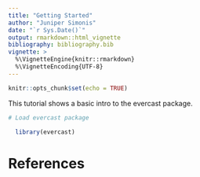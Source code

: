 ```yaml
---
title: "Getting Started"
author: "Juniper Simonis"
date: "`r Sys.Date()`"
output: rmarkdown::html_vignette
bibliography: bibliography.bib
vignette: >
  %\VignetteEngine{knitr::rmarkdown}
  %\VignetteEncoding{UTF-8}
---
```


```r
knitr::opts_chunk$set(echo = TRUE)
```

This tutorial shows a basic intro to the evercast package.

```r

# Load evercast package

  library(evercast)

```




# References
